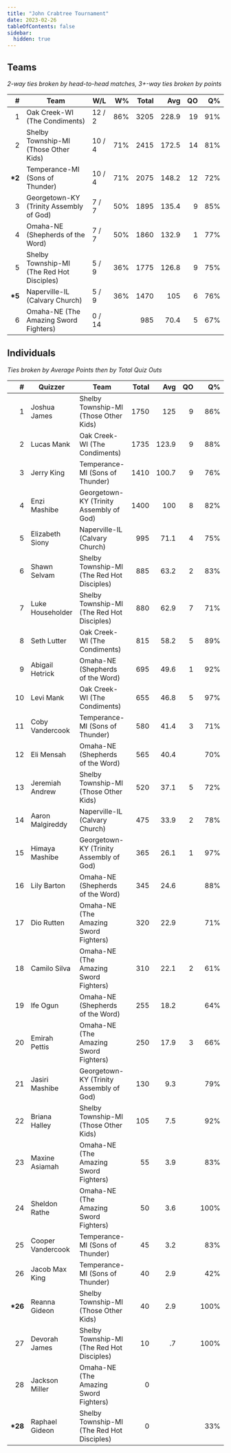 ```yaml
---
title: "John Crabtree Tournament"
date: 2023-02-26
tableOfContents: false
sidebar:
  hidden: true
---
```


## Teams

*2-way ties broken by head-to-head matches, 3+-way ties broken by points*

|       # | Team                                       | W/L    |   W% | Total |   Avg |   QO |   Q% |
| ------: | ------------------------------------------ | ------ | ---: | ----: | ----: | ---: | ---: |
|       1 | Oak Creek-WI (The Condiments)              | 12 / 2 |  86% |  3205 | 228.9 |   19 |  91% |
|       2 | Shelby Township-MI (Those Other Kids)      | 10 / 4 |  71% |  2415 | 172.5 |   14 |  81% |
| **\*2** | Temperance-MI (Sons of Thunder)            | 10 / 4 |  71% |  2075 | 148.2 |   12 |  72% |
|       3 | Georgetown-KY (Trinity Assembly of God)    | 7 / 7  |  50% |  1895 | 135.4 |    9 |  85% |
|       4 | Omaha-NE (Shepherds of the Word)           | 7 / 7  |  50% |  1860 | 132.9 |    1 |  77% |
|       5 | Shelby Township-MI (The Red Hot Disciples) | 5 / 9  |  36% |  1775 | 126.8 |    9 |  75% |
| **\*5** | Naperville-IL (Calvary Church)             | 5 / 9  |  36% |  1470 |   105 |    6 |  76% |
|       6 | Omaha-NE (The Amazing Sword Fighters)      | 0 / 14 |      |   985 |  70.4 |    5 |  67% |

## Individuals

*Ties broken by Average Points then by Total Quiz Outs*

|        # | Quizzer           | Team                                       | Total |   Avg |   QO |   Q% |
| -------: | ----------------- | ------------------------------------------ | ----: | ----: | ---: | ---: |
|        1 | Joshua James      | Shelby Township-MI (Those Other Kids)      |  1750 |   125 |    9 |  86% |
|        2 | Lucas Mank        | Oak Creek-WI (The Condiments)              |  1735 | 123.9 |    9 |  88% |
|        3 | Jerry King        | Temperance-MI (Sons of Thunder)            |  1410 | 100.7 |    9 |  76% |
|        4 | Enzi Mashibe      | Georgetown-KY (Trinity Assembly of God)    |  1400 |   100 |    8 |  82% |
|        5 | Elizabeth Siony   | Naperville-IL (Calvary Church)             |   995 |  71.1 |    4 |  75% |
|        6 | Shawn Selvam      | Shelby Township-MI (The Red Hot Disciples) |   885 |  63.2 |    2 |  83% |
|        7 | Luke Householder  | Shelby Township-MI (The Red Hot Disciples) |   880 |  62.9 |    7 |  71% |
|        8 | Seth Lutter       | Oak Creek-WI (The Condiments)              |   815 |  58.2 |    5 |  89% |
|        9 | Abigail Hetrick   | Omaha-NE (Shepherds of the Word)           |   695 |  49.6 |    1 |  92% |
|       10 | Levi Mank         | Oak Creek-WI (The Condiments)              |   655 |  46.8 |    5 |  97% |
|       11 | Coby Vandercook   | Temperance-MI (Sons of Thunder)            |   580 |  41.4 |    3 |  71% |
|       12 | Eli Mensah        | Omaha-NE (Shepherds of the Word)           |   565 |  40.4 |      |  70% |
|       13 | Jeremiah Andrew   | Shelby Township-MI (Those Other Kids)      |   520 |  37.1 |    5 |  72% |
|       14 | Aaron Malgireddy  | Naperville-IL (Calvary Church)             |   475 |  33.9 |    2 |  78% |
|       15 | Himaya Mashibe    | Georgetown-KY (Trinity Assembly of God)    |   365 |  26.1 |    1 |  97% |
|       16 | Lily Barton       | Omaha-NE (Shepherds of the Word)           |   345 |  24.6 |      |  88% |
|       17 | Dio Rutten        | Omaha-NE (The Amazing Sword Fighters)      |   320 |  22.9 |      |  71% |
|       18 | Camilo Silva      | Omaha-NE (The Amazing Sword Fighters)      |   310 |  22.1 |    2 |  61% |
|       19 | Ife Ogun          | Omaha-NE (Shepherds of the Word)           |   255 |  18.2 |      |  64% |
|       20 | Emirah Pettis     | Omaha-NE (The Amazing Sword Fighters)      |   250 |  17.9 |    3 |  66% |
|       21 | Jasiri Mashibe    | Georgetown-KY (Trinity Assembly of God)    |   130 |   9.3 |      |  79% |
|       22 | Briana Halley     | Shelby Township-MI (Those Other Kids)      |   105 |   7.5 |      |  92% |
|       23 | Maxine Asiamah    | Omaha-NE (The Amazing Sword Fighters)      |    55 |   3.9 |      |  83% |
|       24 | Sheldon Rathe     | Omaha-NE (The Amazing Sword Fighters)      |    50 |   3.6 |      | 100% |
|       25 | Cooper Vandercook | Temperance-MI (Sons of Thunder)            |    45 |   3.2 |      |  83% |
|       26 | Jacob Max King    | Temperance-MI (Sons of Thunder)            |    40 |   2.9 |      |  42% |
| **\*26** | Reanna Gideon     | Shelby Township-MI (Those Other Kids)      |    40 |   2.9 |      | 100% |
|       27 | Devorah James     | Shelby Township-MI (The Red Hot Disciples) |    10 |    .7 |      | 100% |
|       28 | Jackson Miller    | Omaha-NE (The Amazing Sword Fighters)      |     0 |       |      |      |
| **\*28** | Raphael Gideon    | Shelby Township-MI (The Red Hot Disciples) |     0 |       |      |  33% |


